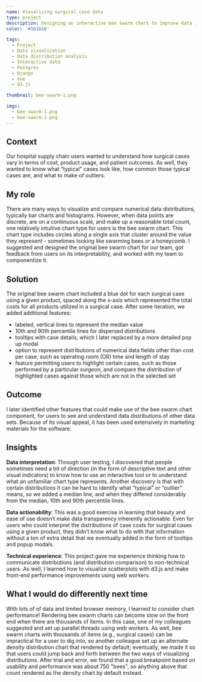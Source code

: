 ```yaml
---
name: Visualizing surgical case data
type: project
description: Designing an interactive bee swarm chart to improve data insights
color: '#161616'

tags:
  - Project
  - Data visualization
  - Data distribution analysis
  - Interactive data
  - Postgres
  - Django
  - Vue
  - d3.js

thumbnail: bee-swarm-1.png

imgs:
  - bee-swarm-1.png
  - bee-swarm-2.png
---
```


## Context

Our hospital supply chain users wanted to understand how surgical cases vary in terms of cost, product usage, and patient outcomes. As well, they wanted to know what “typical” cases look like, how common those typical cases are, and what to make of outliers.

## My role

There are many ways to visualize and compare numerical data distributions, typically bar charts and histograms. However, when data points are discrete, are on a continuous scale, and make up a reasonable total count, one relatively intuitive chart type for users is the bee swarm chart. This chart type includes circles along a single axis that cluster around the value they represent - sometimes looking like swarming bees or a honeycomb. I suggested and designed the original bee swarm chart for our team, got feedback from users on its interpretability, and worked with my team to componentize it.

## Solution

The original bee swarm chart included a blue dot for each surgical case using a given product, spaced along the x-axis which represented the total costs for all products utilized in a surgical case. After some iteration, we added additional features:

- labeled, vertical lines to represent the median value
- 10th and 90th percentile lines for dispersed distributions
- tooltips with case details, which I later replaced by a more detailed pop up modal
- option to represent distributions of numerical data fields other than cost per case, such as operating room (OR) time and length of stay
- feature permitting users to highlight certain cases, such as those performed by a particular surgeon, and compare the distribution of highlighted cases against those which are not in the selected set

## Outcome

I later identified other features that could make use of the bee swarm chart component, for users to see and understand data distributions of other data sets. Because of its visual appeal, it has been used extensively in marketing materials for the software.

## Insights

<b>Data interpretation</b>: Through user testing, I discovered that people
sometimes need a bit of direction (in the form of descriptive text and other
visual indicators) to know how to use an interactive tool or to understand what
an unfamiliar chart type represents. Another discovery is that with certain
distributions it can be hard to identify what “typical” or “outlier” means, so
we added a median line, and when they differed considerably from the median,
10th and 90th percentile lines.

<b>Data actionability</b>: This was a good exercise in learning that beauty and
ease of use doesn’t make data transparency inherently actionable. Even for users
who could interpret the distributions of case costs for surgical cases using a
given product, they didn’t know what to do with that information without a ton
of extra detail that we eventually added in the form of tooltips and popup
modals.

<b>Technical experience</b>: This project gave me experience thinking how to
communicate distributions (and distribution comparison) to non-technical users.
As well, I learned how to visualize scatterplots with d3.js and make front-end
performance improvements using web workers.

## What I would do differently next time

With lots of of data and limited browser memory, I learned to consider chart performance! Rendering bee swarm charts can become slow on the front end when there are thousands of items. In this case, one of my colleagues suggested and set up parallel threads using web workers. As well, bee swarm charts with thousands of items (e.g., surgical cases) can be impractical for a user to dig into, so another colleague set up an alternate density distribution chart that rendered by default; eventually, we made it so that users could jump back and forth between the two ways of visualizing distributions. After trial and error, we found that a good breakpoint based on usability and performance was about 750 "bees", so anything above that count rendered as the density chart by default instead.

